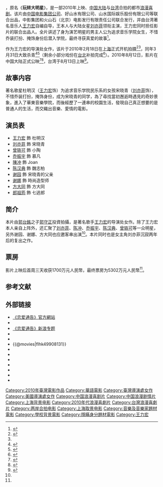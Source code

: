 {{电影信息框
| name = 恋爱通告
| original_name = ''Love in Disguise''
| image = 恋爱通告.jpg
| caption = 台湾海报
| director = [[王力宏|王力宏]]
| producer = 邓汉强、叶育萍
| producer_2 = 
| writer = 王力宏、杜欣怡、陈虹洁
| story = 王力宏
| starring = {{Unbulleted list|[[王力宏|王力宏]]|[[刘亦菲|刘亦菲]]|[[陈冲_(演员)|陈冲]]|[[陈汉典|陈汉典]]|[[乔振宇|乔振宇]]|[[曾轶可|曾轶可]]|[[谢园|谢园]]}}
| music = [[王宗贤_(作曲家)|王宗贤]]
| endtheme = 王力宏《伯牙绝弦》<br />曾轶可《夜车》
| cinematography = [[李屏宾|李屏宾]]
| editing = 林安儿
| studio = [[中影集团|中影集团]]、好山水公司、山水国际、盛世和映、八鹤姆特
| runtime = 98分钟
| country = {{中國大陸電影產地}}、{{TW}}
| language = [[普通话|普通话]]
| released = {{Film date|2010|8|12|中国大陆|2010|8|12|马来西亚、新加坡|2010|8|13|台湾|2010|9|16|香港<ref>{{cite web | title=tube 電影 戀愛通告 | url=http://tube.hk/ch/movie/2010/戀愛通告 | publisher=tube | access-date=2022-03-19 | archive-date=2022-03-08 | archive-url=https://web.archive.org/web/20220308185248/https://tube.hk/ch/movie/2010/%E6%88%80%E6%84%9B%E9%80%9A%E5%91%8A | dead-url=no }}</ref>|2010|12|2|韩国}}
| distributor = [[中影集团|中影集团]]、火山石发行公司
| sarft_id = {{SARFT|故|2010|85}}<ref>{{cite web | title=2010年7月电影局领取公映许可证影片公示 | url=http://www.chinasarft.gov.cn/articles/2010/08/12/20100812092830400369.html | publisher=广电总局官网 | date=2010-08-12 | deadurl=yes | archiveurl=https://web.archive.org/web/20111112215753/http://www.chinasarft.gov.cn/articles/2010/08/12/20100812092830400369.html | archivedate=2011-11-12 }}</ref>
| budget = [[CNY|CNY]] ¥3500万<ref name=budget>{{cite news | title=王力宏自导自演《恋爱通告》 新片携手刘亦菲 | url=http://ent.sina.com.cn/m/c/2010-03-04/11462887802.shtml | newspaper=新浪娱乐 | date=2010-03-04 | accessdate=2015-02-22 | archive-date=2019-08-25 | archive-url=https://web.archive.org/web/20190825094204/http://ent.sina.com.cn/m/c/2010-03-04/11462887802.shtml | dead-url=no }}</ref>
| gross = CNY ¥5302万<ref name=gross>{{cite web | title=《恋爱通告》艺恩主页 | url=http://www.cbooo.cn/m/588476/ | publisher=艺恩网 | access-date=2015-02-22 | archive-date=2019-08-22 | archive-url=https://web.archive.org/web/20190822081612/http://www.cbooo.cn/m/588476/ | dead-url=no }}</ref>
}}

{{Engname|《恋爱通告》|''Love in Disguise''}}，原名《'''玩转大明星'''》，是一部2010年上映、[[中国大陆|中国大陆]]与[[台湾|台湾]]合拍的都市[[浪漫喜剧|浪漫喜剧]]。该片由[[中国电影集团公司|中国电影集团公司]]、好山水有限公司、山水国际娱乐股份有限公司等联合出品，中影集团和火山石（北京）电影发行有限责任公司联合发行，并由台湾著名音乐人[[王力宏|王力宏]]自编自导，王本人与大陆女星[[刘亦菲|刘亦菲]]领衔主演，王力宏同时担任影片的联合出品人。全片讲述了身为演艺明星的男主人公为追求音乐学院女生，不惜乔装打扮、掩饰身份后潜入学院，最终寻获真爱的故事<ref>{{cite news|title=《恋爱通告》8月12上映 海报预告片齐亮相|url=http://ent.sina.com.cn/m/c/2010-07-19/08393021292.shtml|newspaper=新浪娱乐|date=2010-07-19|accessdate=2015-02-22|archive-date=2019-08-26|archive-url=https://web.archive.org/web/20190826051007/http://ent.sina.com.cn/m/c/2010-07-19/08393021292.shtml|dead-url=no}}</ref>。

作为王力宏的导演处女作，该片于2010年2月18日在[[上海|上海]]正式开机拍摄<ref>{{cite video|title=视频：《玩转大明星》秘拍 王力宏电影独家曝光|url=http://v.sohu.com/20100301/n270502091.shtml|publisher=[[上海东方电视台娱乐频道|上海新娱乐频道]]|date=2010-03-01|access-date=2015-02-22|archive-date=2019-08-22|archive-url=https://web.archive.org/web/20190822104152/http://v.sohu.com/20100301/n270502091.shtml|dead-url=yes}}</ref><ref name="budget" />，同年3月31日大致杀青<ref>{{cite web|title=陈汉典2010年3月30日新浪微博|url=http://weibo.com/1711918131/3f4d0hcS53|date=2010-03-30}}</ref><ref>{{cite news|title=王力宏微醺大解放 熊抱交缠白皙妞似连体婴|url=http://www.hi.chinanews.com/hnnew/2010-04-13/70814.html|newspaper=中新网|date=2010-04-13|accessdate=2015-02-22|archive-date=2016-03-05|archive-url=https://web.archive.org/web/20160305111828/http://www.hi.chinanews.com/hnnew/2010-04-13/70814.html|dead-url=no}}</ref>（剩余小部分戏份在[[臺北市|台北]]补拍完成<ref name="end">{{cite news|title=《恋爱通告》内地戏杀青 谢娜等多角色曝光(图)|url=http://ent.sina.com.cn/m/c/2010-04-28/11332943627.shtml|newspaper=新浪娱乐|date=2010-04-28|accessdate=2010-05-01|archive-date=2019-08-21|archive-url=https://web.archive.org/web/20190821042829/http://ent.sina.com.cn/m/c/2010-04-28/11332943627.shtml|dead-url=no}}</ref>）。2010年8月12日，影片在中国大陆正式公映<ref>{{cite news|title=王力宏《恋爱通告》公布海报 8月12日公映(图)|url=http://ent.sina.com.cn/m/c/2010-06-12/05262985788.shtml|newspaper=新浪娱乐|date=2010-06-12|accessdate=2015-02-23|archive-date=2019-08-22|archive-url=https://web.archive.org/web/20190822031238/http://ent.sina.com.cn/m/c/2010-06-12/05262985788.shtml|dead-url=no}}</ref><ref>{{cite news|title=《恋爱通告》今日公映 刘亦菲王力宏吻戏成焦点|url=http://ent.sina.com.cn/m/c/2010-08-12/01393048618.shtml|newspaper=新浪娱乐|date=2010-08-12|accessdate=2015-02-22|archive-date=2019-08-23|archive-url=https://web.archive.org/web/20190823033631/http://ent.sina.com.cn/m/c/2010-08-12/01393048618.shtml|dead-url=no}}</ref>，台湾于8月13日上映<ref>{{cite news|title=《戀愛通告》王力宏自稱是浪漫男|url=http://app.atmovies.com.tw/news/news.cfm?action=view&newsid=17028|newspaper=開眼電影網|date=2010-08-12|deadurl=yes|archiveurl=https://web.archive.org/web/20150224064312/http://app.atmovies.com.tw/news/news.cfm?action=view&newsid=17028|archivedate=2015-02-24}}</ref>。

== 故事内容 ==
著名歌星杜明汉（[[王力宏|王力宏]]饰）为追求音乐学院民乐系的女孩宋晓青（[[刘亦菲|刘亦菲]]饰），不惜乔装打扮，掩饰身份，成为宋晓青的同学，為了尋找當初邂逅時遇見的奇妙景象，進入了華東音樂學院，而後經歷了一連串的校園生活，發現自己真正想要的是普通人的生活，而交織出音樂、愛情的電影。

== 演员表 ==
*[[王力宏|王力宏]] 飾 杜明汉
*[[刘亦菲|刘亦菲]] 飾 宋晓青
*[[曾轶可|曾轶可]] 飾 小陶
*[[乔振宇|乔振宇]] 飾 慕凡 
*[[陈冲_(演员)|陳冲]] 飾 Joan
*[[陈汉典|陈汉典]] 飾 魏志柏
*[[谢园|谢园]] 飾 宋晓青的父亲
*[[谢娜|谢娜]] 飾 時尚造型师
*[[方大同|方大同]] 飾 方大同 
*[[郎祖筠|郎祖筠]] 飾 七逃郎

== 简介 ==
本片由[[郭台銘|郭台銘]]之子[[郭守正|郭守正]]投資拍攝，是著名歌手[[王力宏|王力宏]]的导演处女作。除了王力宏本人亲自上阵外，还汇聚了[[刘亦菲|刘亦菲]]、[[陈冲_(演员)|陈冲]]、[[乔振宇|乔振宇]]、[[陈汉典|陈汉典]]、[[曾轶可|曾轶可]]等一众明星，另外谢园、谢娜、方大同也应邀客串出演<ref name="end" />。本片同时也是女主角刘亦菲沉寂两年后的复出之作。

== 票房 ==
影片上映后首周三天收获1700万元人民幣，最终票房为5302万元人民幣<ref name="gross" />。

== 参考文献 ==
{{reflist}}

== 外部链接 ==
* [https://web.archive.org/web/20100725182831/http://www.serenity-group.com/film/lid/ 《恋爱通告》官方網站]
* {{Sinaweibo}}
* [http://ent.sina.com.cn/f/m/latg/ 《恋爱通告》新浪专题] {{Wayback|url=http://ent.sina.com.cn/f/m/latg/ |date=20190823222523 }}
* {{Yahoomovie_id|3521}}
* {{MSN movie|1422}}
* {{@movies|flhk49908131}}
* {{mtime|125326}}
* {{douban}}
* {{Amg movie|524258}}
* {{rotten-tomatoes|love_in_disguise}}
* {{hkmdb title|14298}}
* {{imdb title|1646214}}
* {{taiwancinema|62182}}

{{王力宏}}
{{刘亦菲}}
[[Category:2010年臺灣電影作品|Category:2010年臺灣電影作品]]
[[Category:華語電影|Category:華語電影]]
[[Category:臺灣導演處女作|Category:臺灣導演處女作]]
[[Category:美國導演處女作|Category:美國導演處女作]]
[[Category:中国浪漫喜剧片|Category:中国浪漫喜剧片]]
[[Category:中国浪漫剧情片|Category:中国浪漫剧情片]]
[[Category:上海背景电影|Category:上海背景电影]]
[[Category:2010年代浪漫喜劇片|Category:2010年代浪漫喜劇片]]
[[Category:台灣浪漫喜劇片|Category:台灣浪漫喜劇片]]
[[Category:两岸合拍电影|Category:两岸合拍电影]]
[[Category:上海取景电影|Category:上海取景电影]]
[[Category:音樂及音樂家題材電影|Category:音樂及音樂家題材電影]]
[[Category:學校背景電影|Category:學校背景電影]]
[[Category:隱瞞身分題材電影|Category:隱瞞身分題材電影]]
[[Category:王力宏|Category:王力宏]]